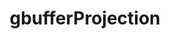 ---
title: gbufferProjection
description: gbufferProjection
sidebar:
  label: gbufferProjection
  order: 1
  badge:
    text: Outdated
    variant: caution
---